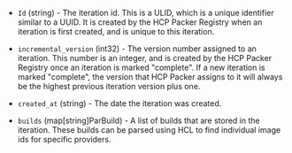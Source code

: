 <!-- Code generated from the comments of the DatasourceOutput struct in datasource/packer-image-iteration/data.go; DO NOT EDIT MANUALLY -->

- `Id` (string) - The iteration id. This is a ULID, which is a unique identifier similar
  to a UUID. It is created by the HCP Packer Registry when an iteration is
  first created, and is unique to this iteration.

- `incremental_version` (int32) - The version number assigned to an iteration. This number is an integer,
  and is created by the HCP Packer Registry once an iteration is
  marked "complete". If a new iteration is marked "complete", the version
  that HCP Packer assigns to it will always be the highest previous
  iteration version plus one.

- `created_at` (string) - The date the iteration was created.

- `builds` (map[string]ParBuild) - A list of builds that are stored in the iteration. These builds can be
  parsed using HCL to find individual image ids for specific providers.

<!-- End of code generated from the comments of the DatasourceOutput struct in datasource/packer-image-iteration/data.go; -->

